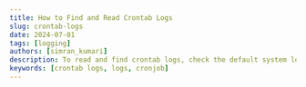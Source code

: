 ```yaml
---
title: How to Find and Read Crontab Logs
slug: crontab-logs
date: 2024-07-01
tags: [logging]
authors: [simran_kumari]
description: To read and find crontab logs, check the default system log files like /var/log/syslog or /var/log/cron. Learn how to locate, read, and analyze these logs using command-line tools, with insights on integrating with SigNoz for comprehensive monitoring.
keywords: [crontab logs, logs, cronjob]
---
```


<head>
<script
    type="application/ld+json"
    dangerouslySetInnerHTML={{ __html: JSON.stringify({
  "@context": "https://schema.org",
  "@type": "TechArticle",
  "headline": "How to find and read crontab logs",
  "alternativeHeadline": "A comprehensive guide to locating, reading, and analyzing crontab logs",
  "author": {
    "@type": "Person",
    "name": "Simran Kumari"
  },
  "publisher": {
    "@type": "Organization",
    "name": "SigNoz",
    "logo": {
      "@type": "ImageObject",
      "url": "https://signoz.io/img/SigNozLogo-orange.svg"
    }
  },
  "datePublished": "2024-07-01T00:00:00Z",
  "dateModified": "2024-07-01T00:00:00Z",
  "mainEntityOfPage": {
    "@type": "WebPage",
    "@id": "https://signoz.io/guides/crontab-logs/"
  },
  "description": "To read and find crontab logs, check the default system log files like /var/log/syslog or /var/log/cron. Learn how to locate, read, and analyze these logs using command-line tools, with insights on integrating with SigNoz for comprehensive monitoring.",
  "keywords": "crontab logs, logs, cronjob",
  "articleSection": "Technology",
  "inLanguage": "en",
  "isPartOf": {
    "@type": "Blog",
    "name": "SigNoz Blog",
    "url": "https://signoz.io/blog/"
  },
  "about": [
    {
      "@type": "Thing",
      "name": "Crontab",
      "description": "A Unix utility for scheduling and automating tasks"
    },
    {
      "@type": "Thing",
      "name": "System Logs",
      "description": "Records of system events and processes"
    },
    {
      "@type": "Thing",
      "name": "SigNoz",
      "description": "An open-source observability platform for monitoring applications"
    }
  ],
  "mentions": [
    {
      "@type": "SoftwareApplication",
      "name": "grep",
      "applicationCategory": "Command-line Tool"
    },
    {
      "@type": "SoftwareApplication",
      "name": "tail",
      "applicationCategory": "Command-line Tool"
    },
    {
      "@type": "SoftwareApplication",
      "name": "less",
      "applicationCategory": "Command-line Tool"
    }
  ],
  "mainEntity": {
    "@type": "FAQPage",
    "mainEntity": [
      {
        "@type": "Question",
        "name": "Where can I see the logs of crontab?",
        "acceptedAnswer": {
          "@type": "Answer",
          "text": "Crontab logs can usually be found in the system log file, typically located at /var/log/cron or /var/log/syslog, depending on your Linux distribution."
        }
      },
      {
        "@type": "Question",
        "name": "How to make a crontab log?",
        "acceptedAnswer": {
          "@type": "Answer",
          "text": "To enable logging for a specific crontab job, you can redirect the output of your cron command to a log file. For example: * * * * * {script path} >> {logfile path} 2>&1. This configuration logs both standard output and error output to the logfile specified in the logfile path."
        }
      },
      {
        "@type": "Question",
        "name": "How to check if a cron job ran successfully?",
        "acceptedAnswer": {
          "@type": "Answer",
          "text": "You can check the cron logs in /var/log/cron or /var/log/syslog to see if your job ran successfully. Look for entries corresponding to your cron job. Additionally, you can redirect the output of your cron job to a log file and check that file for success or error messages."
        }
      },
      {
        "@type": "Question",
        "name": "How to view crontab status?",
        "acceptedAnswer": {
          "@type": "Answer",
          "text": "To view the status of the cron service, you can use the command systemctl status cron."
        }
      },
      {
        "@type": "Question",
        "name": "How do I view cron entries?",
        "acceptedAnswer": {
          "@type": "Answer",
          "text": "To view the cron entries for the current user, use: crontab -l command."
        }
      },
      {
        "@type": "Question",
        "name": "How to check crontab edit history?",
        "acceptedAnswer": {
          "@type": "Answer",
          "text": "Crontab does not maintain an edit history by default. However, you can manually track changes by copying the crontab to a version-controlled file each time you edit it. For example: crontab -l > my_crontab_backup.txt."
        }
      },
      {
        "@type": "Question",
        "name": "Where is the crontab directory?",
        "acceptedAnswer": {
          "@type": "Answer",
          "text": "The crontab directory for user-specific cron jobs is typically located at /var/spool/cron/crontabs/ (on Debian-based systems) or /var/spool/cron/ (on Red Hat-based systems)."
        }
      },
      {
        "@type": "Question",
        "name": "How do I view crontab files in Linux?",
        "acceptedAnswer": {
          "@type": "Answer",
          "text": "To display the crontab entries for the current user, use crontab -l."
        }
      },
      {
        "@type": "Question",
        "name": "How to test a crontab job?",
        "acceptedAnswer": {
          "@type": "Answer",
          "text": "To test a crontab job, you can manually run the command defined in the cron job from the terminal to ensure it executes correctly. Additionally, you can set a temporary cron job with a short interval and monitor its execution."
        }
      },
      {
        "@type": "Question",
        "name": "How do I see all cron jobs running?",
        "acceptedAnswer": {
          "@type": "Answer",
          "text": "To see all cron jobs for all users, you can check the contents of /etc/crontab, the /etc/cron.d/ directory, and the user-specific crontab files in /var/spool/cron/ or /var/spool/cron/crontabs/."
        }
      },
      {
        "@type": "Question",
        "name": "How do I check my cron results?",
        "acceptedAnswer": {
          "@type": "Answer",
          "text": "Check the log file you've specified in your cron job for output. If no specific log file is defined, check the system logs (/var/log/cron or /var/log/syslog). Look for entries related to your cron job."
        }
      },
      {
        "@type": "Question",
        "name": "Where are crontab files stored?",
        "acceptedAnswer": {
          "@type": "Answer",
          "text": "Crontab files for individual users are typically stored in /var/spool/cron/crontabs/ (Debian-based) or /var/spool/cron/ (Red Hat-based). System-wide crontab files are located at /etc/crontab and /etc/cron.d/."
        }
      },
      {
        "@type": "Question",
        "name": "How to check crontab logs in Oracle Linux?",
        "acceptedAnswer": {
          "@type": "Answer",
          "text": "In Oracle Linux, crontab logs can be found in /var/log/cron or /var/log/messages. Use commands like tail, less, or cat to view these logs."
        }
      },
      {
        "@type": "Question",
        "name": "How do I view cron job logs in cPanel?",
        "acceptedAnswer": {
          "@type": "Answer",
          "text": "In cPanel, you can view cron job logs by navigating to the 'Cron Jobs' section and clicking on 'View Cron Job Logs.' This will show the output of your cron jobs if they have been configured to log their output."
        }
      }
    ]
  }
}) }}
  />
</head>

In Unix-like operating systems, the cron daemon is crucial for automating repetitive tasks. Whether you are running system maintenance scripts, performing data backups, or executing custom scripts, cron jobs ensure that these tasks are performed on schedule without manual intervention. However, to ensure that these automated processes run smoothly and effectively, it is vital to monitor their execution. This is where Crontab logs come into play.

By reading and analyzing Crontab logs, system administrators can verify the successful execution of scheduled tasks, identify any errors or failures, and optimize the performance of their cron jobs. This article explores the importance of Crontab logs, how to access and interpret them, and best practices for monitoring your cron jobs to maintain system reliability and efficiency.

## What are Crontab Logs?

Crontab logs are records generated by the cron daemon on Unix-like operating systems, capturing the execution details of scheduled tasks, known as cron jobs. These logs provide insights into when a cron job was executed, whether it ran successfully, and any errors or output generated during its execution. By examining Crontab logs, system administrators can track and verify the performance of automated tasks.

### Why Monitor Crontab Logs?

Monitoring Crontab logs is crucial for maintaining the reliability and efficiency of automated tasks on Unix-like systems. For instance, consider a backup script scheduled to run nightly. If this script fails silently due to an error, critical data might not be backed up, leading to potential data loss. By regularly checking Crontab logs, system administrators can quickly detect and address such failures, ensuring that all scheduled tasks are executed successfully.

## How to Access and Read Crontab Logs

Accessing and reading Crontab logs involves locating the log files where cron job execution details are stored and using command-line tools to view these logs.

The location of Crontab logs can vary based on the operating system:

- Linux (Ubuntu/Debian): `/var/log/syslog` or `/var/log/cron.log`
- Linux (Red Hat/CentOS): `/var/log/cron`
- macOS: `/var/log/system.log`
- FreeBSD: `/var/log/cron`
- Windows WSL (Windows Subsystem for Linux): Logs are typically found in the same locations as their Linux counterparts depending on the Linux distribution used in WSL. For instance:
  - Ubuntu on WSL: `/var/log/syslog` or `/var/log/cron.log`
  - Debian on WSL: `/var/log/syslog` or `/var/log/cron.log`
  - CentOS on WSL: `/var/log/cron`

For WSL, you can access and read these logs using standard Linux commands. However, ensure you have permission to view these log files using `sudo` if required.

### Viewing Crontab Logs via Command Line

You can use command-line tools like `grep`, `tail`, and `less` to view crontab logs.

Below are examples of accessing and reading Crontab logs on different systems.

On Ubuntu/Debian

1. View all cron job entries in syslog:

   ```bash
   grep CRON /var/log/syslog
   ```

   <Figure
     src="/img/guides/2024/07/crontab-logs-9c1cc39e-ffc7-4d9b-bcad-b03d71bdaa34.webp"
     alt="Syslog cronjob entries - Ubuntu"
     caption="Syslog cronjob entries - Ubuntu"
   />
   <br></br>2. View the latest cron log entries using `tail`:

   ```bash
   tail -f /var/log/syslog | grep CRON
   ```

   <Figure
     src="/img/guides/2024/07/crontab-logs-Untitled.webp"
     alt="Latest cronjob log entries - Ubuntu"
     caption="Latest cronjob log entries - Ubuntu"
   />
   <br></br>3. Use `less` for detailed log examination:

   ```bash
   less /var/log/syslog | grep CRON
   ```

   <Figure
     src="/img/guides/2024/07/crontab-logs-Untitled%201.webp"
     alt="Detailed cronjob logs - Ubuntu"
     caption="Detailed cronjob logs - Ubuntu"
   />
   <br></br>On Red Hat/CentOS

Similar commands can be followed for RedHat/CentOS operating systems by just changing the file location. Below are the commands:

1. View all cron job entries in the cron log:

   ```bash
   grep CRON /var/log/cron
   ```

   <Figure
     src="/img/guides/2024/07/crontab-logs-Untitled%202.webp"
     alt="Syslog cronjob entries - RedHat"
     caption="Syslog cronjob entries - RedHat"
   />
   <br></br>2. View the latest cron log entries using `tail`:

   ```bash
   tail -f /var/log/cron
   ```

   <Figure
     src="/img/guides/2024/07/crontab-logs-image.webp"
     alt="Latest cronjob log entries - RedHat"
     caption="Latest cronjob log entries - RedHat"
   />
   <br></br>3. Use `less` for detailed log examination:

   ```bash
   less /var/log/cron
   ```

   <Figure
     src="/img/guides/2024/07/crontab-logs-image2.webp"
     alt="Detailed cronjob log entries - RedHat"
     caption="Detailed cronjob log entries - RedHat"
   />
   <br></br>

### Creating Custom Crontab Logs

Creating custom Crontab logs involves redirecting the output of your cron jobs to specific log files. This can help organize logs and make monitoring and troubleshooting cron jobs easier.

1. Create a `script.sh` for the cron job using any editor.

   <Figure
     src="/img/guides/2024/07/crontab-logs-Untitled%203.webp"
     alt="Using `vi` editor for custom crontab log script"
     caption="Using `vi` editor for custom crontab log script"
   />
   <br></br>
   ```bash #!/bin/bash echo "Custom Log - $(date): Current time" ```

1. Make the `script.sh` file executable.

   ```bash
   chmod +x script.sh
   ```

   <Figure
     src="/img/guides/2024/07/crontab-logs-Untitled%204.webp"
     alt="Making custom crontab logs creation script executable"
     caption="Making custom crontab logs creation script executable"
   />
   <br></br>2. Open your Crontab file for editing:

   ```bash
   crontab -e
   ```

   <Figure
     src="/img/guides/2024/07/crontab-logs-Untitled%205.webp"
     alt="Opening Crontab file"
     caption="Opening Crontab file"
   />
   <br></br>3. Add a cron job with custom logging:

   ```bash
   * * * * * /root/script.sh >> /var/log/custom_log.log 2>&1
   ```

   This line schedules `script.sh` to run at 2 AM daily, redirecting both standard output and error output to `custom_log.log`.

### How to Check If a Cron Job Ran Successfully

To check if a cron job ran successfully, you can examine the exit status and the log output. A successful cron job typically exits with a status code of `0`.

1. Check the last 10 logs of the log file:

   ```bash
   tail -n 10 /var/log/custom_log.log
   ```

   <Figure
     src="/img/guides/2024/07/crontab-logs-Untitled%206.webp"
     alt="Latest cronjob log entries"
     caption="Latest cronjob log entries"
   />
   <br></br>2. Add an exit status check in your script:

The script below logs a custom message with the current time, checks if the logging command succeeded, and then logs a success or failure message accordingly with the current date and time.

```bash
#!/bin/bash

echo "Custom Log - $(date): Current time"

if [ $? -eq 0 ]; then
    echo "$(date +"[%a %b %d %H:%M:%S %Y]") Script run successfully"
else
    echo "$(date +"[%a %b %d %H:%M:%S %Y]") Script failed"
fi
```

### Checking Timestamps in Log Files

Timestamps in log files indicate when each cron job was executed. This helps verify the execution times and identify any delays or issues.

1. View the latest entries in the log file:

   ```bash
   tail -n 10 /var/log/custom_log.log
   ```

   <Figure
     src="/img/guides/2024/07/crontab-logs-Untitled%207.webp"
     alt="Latest cronjob log entries with timestamp"
     caption="Latest cronjob log entries with timestamp"
   />
   <br></br>Each log entry should include a timestamp indicating when the job was executed.

2. Example log entry with timestamp:

   ```bash
   [Wed Jun 23 02:00:01 2023] Script executed successfully
   ```

### Using Cron Output and Error Logs

Cron jobs can generate both output and error logs. By default, these are emailed to the user running the cron job. You can redirect these outputs to specific files for easier monitoring.

1. Redirect standard output and error to separate files:

   ```bash
   * * * * * /root/script.sh >> /var/log/custom_log.log 2>> /var/log/custom_error.log
   ```

2. Example script with logging:

   ```bash
   #!/bin/bash

   echo "Custom Log - $(date): Current time"

   cal
   stamp
   if [ $? -eq 0 ]; then
       echo "$(date +"[%a %b %d %H:%M:%S %Y]") Script run successfully"
   else
       echo "$(date +"[%a %b %d %H:%M:%S %Y]") Script failed"
   fi
   ```

3. Check the output and error logs.

   ```bash
   tail -n 10 /var/log/custom_log.log
   ```

   <Figure
     src="/img/guides/2024/07/crontab-logs-Untitled%208.webp"
     alt="Latest entries of cronjob output logs"
     caption="Latest entries of cronjob output logs"
   />
   <br></br>

   ```bash
   tail -n 10 /var/log/custom_error.log
   ```

   <Figure
     src="/img/guides/2024/07/crontab-logs-Untitled%209.webp"
     alt="Latest entries of cronjob error logs"
     caption="Latest entries of cronjob error logs"
   />
   <br></br>By following these practices, you can create custom Crontab logs, check the success of
   your cron jobs, verify timestamps, and effectively manage output and error logs. This helps you
   maintain and troubleshoot your automated tasks efficiently.

## Monitoring Crontab Logs with SigNoz

Monitoring Crontab logs is essential for administrators and developers to ensure the reliable execution of scheduled tasks and to diagnose issues promptly when they arise. SigNoz offers distinct advantages over other monitoring solutions for this purpose.

As an open-source observability platform, SigNoz not only provides capabilities for monitoring logs, metrics, and traces but also offers centralized visibility and robust analysis tools specifically tailored for monitoring Crontab logs. Its integration allows users to efficiently track and manage scheduled task executions, proactively detect anomalies, and optimize performance. Additionally, SigNoz's extensible nature and community support make it a compelling choice for those looking to customize their monitoring solutions while keeping costs manageable.

### How to Connect Crontab Logs to SigNoz

To connect your crontab logs to SigNoz, you will need a SigNoz cloud account. This account will provide you with access to the SigNoz platform, where you can configure and view your logs. You can create one [here](https://signoz.io/teams/).

Once your account has been created, follow the next steps to send the crontab logs:

Specify the Data Source for Crontab Logs

1. To send your crontab logs to SigNoz, you need to specify the data source from which the logs originate. To do this, log into your SigNoz cloud account and navigate to the “Get Started” tab.

<Figure
  src="/img/guides/2024/07/crontab-logs-Untitled%2010.webp"
  alt="Get Started with SigNoz cloud"
  caption="Get Started with SigNoz cloud"
/>
<br></br>1. Next, you need to select your use case, here its `Logs Management`.{' '}

<Figure
  src="/img/guides/2024/07/crontab-logs-Untitled%2011.webp"
  alt="Selecting a use-case to work with using SigNoz"
  caption="Selecting a use-case to work with using SigNoz"
/>
<br></br>1. Under Logs Management, you need to select the source of our data, for crontab logs
choose `Syslogs`.{' '}

<Figure
  src="/img/guides/2024/07/crontab-logs-Untitled%2012.webp"
  alt="Selecting Data source for monitoring using SigNoz"
  caption="Selecting Data source for monitoring using SigNoz"
/>
<br></br>1. You also need to select the environment based on your system specifications and move to
the next steps.

<Figure
  src="/img/guides/2024/07/crontab-logs-Untitled%2013.webp"
  alt="Selecting Environment from which logs will be sent to SigNoz"
  caption="Selecting Environment from which logs will be sent to SigNoz"
/>
<br></br>Setup OpenTelemetry Binary as an agent

On clicking the `Continue to Next Step` button you will see the next set of steps to follow.

<Figure
  src="/img/guides/2024/07/crontab-logs-Untitled%2014.webp"
  alt="Steps to set up Otel-Collector"
  caption="Steps to set up Otel-Collector"
/>
<br></br>The same steps will be followed with some tweaks.{' '}

1. Download otel-collector tar.gz using the following command:

```bash
wget https://github.com/open-telemetry/opentelemetry-collector-releases/releases/download/v0.88.0/otelcol-contrib_0.88.0_linux_amd64.tar.gz
```

<Figure
  src="/img/guides/2024/07/crontab-logs-Untitled%2015.webp"
  alt="Downloading Otel-Collector"
  caption="Downloading Otel-Collector"
/>
<br></br>1. Extract otel-collector tar.gz to the `otelcol-contrib` folder using the command
specified below:

```bash
mkdir otelcol-contrib && tar xvzf otelcol-contrib_0.88.0_linux_amd64.tar.gz -C otelcol-contrib
```

<Figure
  src="/img/guides/2024/07/crontab-logs-Untitled%2016.webp"
  alt="Extracting Otel-collector tar file"
  caption="Extracting Otel-collector tar file"
/>
<br></br>1. Create config.yaml in folder otelcol-contrib with the below content in it.

<Figure
  src="/img/guides/2024/07/crontab-logs-Untitled%2017.webp"
  alt="Creating config file for Otel-collector"
  caption="Creating config file for Otel-collector"
/>
<br></br>
```yaml receivers: otlp: protocols: grpc: endpoint: 0.0.0.0:4317 http: endpoint: 0.0.0.0:4318
hostmetrics: collection_interval: 60s scrapers: cpu: {}
disk: {}
load: {}
filesystem: {}
memory: {}
network: {}
paging: {}
process: mute_process_name_error: true mute_process_exe_error: true mute_process_io_error: true
processes: {}
prometheus: config: global: scrape_interval: 60s scrape_configs: - job_name: otel-collector-binary
static_configs: - targets: # - localhost:8888 syslog: tcp: listen_address: '0.0.0.0:54527' protocol:
rfc3164 location: UTC operators: - type: move from: attributes.message to: body filelog: include: [
/var/log/custom_log.log ] # Update with your actual log file path start_at: end

processors:
batch:
send_batch_size: 1000
timeout: 10s
resourcedetection:
detectors: [env, system]
timeout: 2s
system:
hostname_sources: [os]

extensions:
health_check:
endpoint: "0.0.0.0:13134"
zpages:
endpoint: "127.0.0.1:55680"

exporters:
otlp:
endpoint: "cloud endpoint goes here"
tls:
insecure: false
headers:
"signoz-ingestion-key": "access token goes here"

service:
telemetry:
metrics:
address: 0.0.0.0:8888 # Metrics telemetry address
extensions: [health_check, zpages]
pipelines:
metrics:
receivers: [otlp]
processors: [batch]
exporters: [otlp]
metrics/internal:
receivers: [prometheus, hostmetrics] # Ensure receivers are defined
processors: [resourcedetection, batch]
exporters: [otlp]
traces:
receivers: [otlp]
processors: [batch]
exporters: [otlp]
logs:
receivers: [otlp, syslog, filelog] # Include filelog receiver here
processors: [batch]
exporters: [otlp]

````

You can update the access token and endpoint with the values specified in the Otel-collector Setup step.

Note: Crontab logs are not added by default to the system logs, so you need to define the output file where your crontab logs are stored under the `filelog` section.

1. To run otel-collector, run the following command inside the `otelcol-contrib` directory:

```bash
./otelcol-contrib --config ./config.yaml &> otelcol-output.log & echo "$!" > otel-pid
````

<Figure
  src="/img/guides/2024/07/crontab-logs-Untitled%2018.webp"
  alt="Untitled"
  caption="Untitled"
/>

Modify the `rsyslog.conf` file

1. Open your `rsyslog.conf` file present inside `/etc/` by running the following command :

```bash
sudo vim /etc/rsyslog.conf
```

1. Update your `rsyslog.conf` file with the following content

```bash
template(
  name="UTCTraditionalForwardFormat"
  type="string"
  string="<%PRI%>%TIMESTAMP:::date-utc% %HOSTNAME% %syslogtag:1:32%%msg:::sp-if-no-1st-sp%%msg%"
)

*.* action(type="omfwd" target="0.0.0.0" port="54527" protocol="tcp" template="UTCTraditionalForwardFormat")
```

Note: Here, it is assumed that you are running the Otel binary on the same host. If not, the value of the target might change depending on your environment.

To learn more about collecting syslog logs in SigNoz, you can visit the [documentation](https://signoz.io/docs/userguide/collecting_syslogs/#collect-syslogs-in-signoz-cloud).

Check Service Status

1. Restart your rsyslog service by running

```bash
sudo systemctl restart rsyslog.service
```

<Figure
  src="/img/guides/2024/07/crontab-logs-Untitled%2019.webp"
  alt="Restarting rsyslog service"
  caption="Restarting rsyslog service"
/>
<br></br>1. Check the status of your service. Make sure your service is in an active state.{' '}

```bash
sudo systemctl status rsyslog.service
```

<Figure
  src="/img/guides/2024/07/crontab-logs-Untitled%2020.webp"
  alt="Status of rsyslog service"
  caption="Status of rsyslog service"
/>
<br></br>Once things are up and running, you can click on `Done` button of the SigNoz steps and you
will be redirected to `Logs Explorer` where you will see your logs getting updated.

<Figure
  src="/img/guides/2024/07/crontab-logs-Untitled%2021.webp"
  alt="SigNoz Logs Explorer"
  caption="SigNoz Logs Explorer"
/>
<br></br>You can expand the logs and see the various attributes associated with them. You can also
filter logs based on the attributes and their values.

<Figure
  src="/img/guides/2024/07/crontab-logs-Untitled%2022.webp"
  alt="Log Attributes Section in SigNoz Dashboard"
  caption="Log Attributes Section in SigNoz Dashboard"
/>
<br></br>For example, say you redirect output from various files to SigNoz , and now you want to
filter logs associated with a particular logfile, you can filter based on query
`log.file.name=custom_log.log` or any other file name.

<Figure
  src="/img/guides/2024/07/crontab-logs-Untitled%2023.webp"
  alt="Filtering logs in SigNoz Log Explorer"
  caption="Filtering logs in SigNoz Log Explorer"
/>
<br></br>From the below image, you can see that no data is returned as there are no logs associated
with the file name `custom.log` .

<Figure
  src="/img/guides/2024/07/crontab-logs-Untitled%2024.webp"
  alt="No data was found based on the search query passed in the SigNoz Dashboard"
  caption="No data was found based on the search query passed in the SigNoz Dashboard"
/>
<br></br>

### Benefits of Monitoring and Analyzing Crontab Logs with SigNoz

Using SigNoz for Monitoring and Analyzing Crontab Logs offers several benefits:

- Centralized Logging: SigNoz consolidates all your crontab logs in one place, making it easier to monitor and manage them.
- Real-Time Monitoring: Provides real-time insights into the status of your cron jobs, helping you quickly identify and resolve issues.
- Alerting: Configurable alerts notify you of failures or anomalies in your cron jobs, ensuring timely intervention.
- Visualization: Offers intuitive dashboards and visualizations that make it easier to analyze cron job performance and trends.
- Search and Filter: Advanced search and filtering capabilities allow you to quickly find specific logs or patterns.

## Conclusion

This guide outlines the importance of crontab logs, their location, and how to effectively access and analyze them for monitoring and troubleshooting automated tasks in Unix-like operating systems.

Some key takeaways:

- Crontab logs are crucial for monitoring and troubleshooting automated tasks in Unix-like operating systems.
- Crontab logs can be found in system log files, often in `/var/log/syslog` or `/var/log/cron`.
- Use command-line tools like `grep`, `tail`, and `less` to access and analyze crontab logs.
- Custom crontab logs can be created by redirecting the output of cron jobs to specific log files.
- To check the success of cron jobs, the exit statuses and timestamps in log files can be examined.
- Crontab logs can be integrated with monitoring tools like SigNoz for enhanced log management and analysis.

## FAQs

### Where can I see the logs of crontab?

Crontab logs can usually be found in the system log file, typically located at `/var/log/cron` or `/var/log/syslog`, depending on your Linux distribution.

### How to make a crontab log?

To enable logging for a specific crontab job, you can redirect the output of your cron command to a log file. For example: `* * * * * {srcipt path} >> {logfile path} 2>&1`

This configuration logs both standard output and error output to the logfile specified in the logfile path.

### How to check if a cron job ran successfully?

You can check the cron logs in `/var/log/cron` or `/var/log/syslog` to see if your job ran successfully. Look for entries corresponding to your cron job. Additionally, you can redirect the output of your cron job to a log file and check that file for success or error messages.

### How to view crontab status?

To view the status of the cron service, you can use the command `systemctl status cron` .

### How do I view cron entries?

To view the cron entries for the current user, use: `crontab -l` command.

### How to check crontab edit history?

Crontab does not maintain an edit history by default. However, you can manually track changes by copying the crontab to a version-controlled file each time you edit it. For example: `crontab -l > my_crontab_backup.txt` .

### Where is the crontab directory?

The crontab directory for user-specific cron jobs is typically located at `/var/spool/cron/crontabs/` (on Debian-based systems) or `/var/spool/cron/` (on Red Hat-based systems).

### How do I view crontab files in Linux?

To display the crontab entries for the current user, use `crontab -l` .

### How to test a crontab job?

To test a crontab job, you can manually run the command defined in the cron job from the terminal to ensure it executes correctly. Additionally, you can set a temporary cron job with a short interval and monitor its execution.

### How do I see all cron jobs running?

To see all cron jobs for all users, you can check the contents of `/etc/crontab`, the `/etc/cron.d/` directory, and the user-specific crontab files in `/var/spool/cron/` or `/var/spool/cron/crontabs/`.

### How do I check my cron results?

Check the log file you’ve specified in your cron job for output. If no specific log file is defined, check the system logs (`/var/log/cron` or `/var/log/syslog`). Look for entries related to your cron job.

### Where are crontab files stored?

Crontab files for individual users are typically stored in `/var/spool/cron/crontabs/` (Debian-based) or `/var/spool/cron/` (Red Hat-based). System-wide crontab files are located at `/etc/crontab` and `/etc/cron.d/`.

### How to check crontab logs in Oracle Linux?

In Oracle Linux, crontab logs can be found in `/var/log/cron` or `/var/log/messages`. Use commands like `tail`, `less`, or `cat` to view these logs.

### How do I view cron job logs in cPanel?

In cPanel, you can view cron job logs by navigating to the "Cron Jobs" section and clicking on "View Cron Job Logs." This will show the output of your cron jobs if they have been configured to log their output.

---

## Resources

- [Log Management using SigNoz](https://signoz.io/docs/userguide/logs/)
- [Collecting Syslogs using SigNoz](https://signoz.io/docs/userguide/collecting_syslogs/)
- [Collecting Logs from Files and Monitoring using SigNoz](https://signoz.io/docs/userguide/collect_logs_from_file/)
